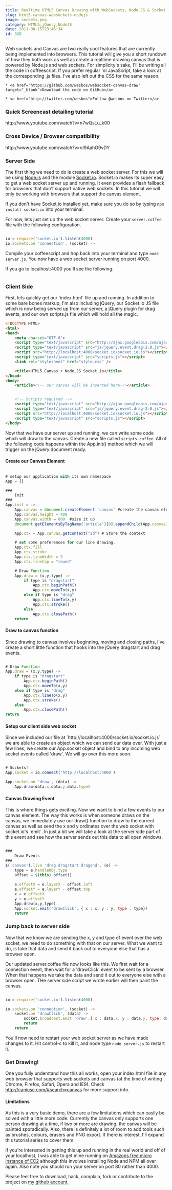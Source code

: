 ```yaml
---
title: Realtime HTML5 Canvas Drawing with WebSockets, Node.JS & Socket.io
slug: html5-canvas-websockets-nodejs
image: sockets.png
category: HTML5,jQuery,NodeJS
date: 2011-08-15T23:46:34
id: 320
---
```


Web sockets and Canvas are two really cool features that are currently being implemented into browsers. This tutorial will give you a short rundown of how they both work as well as create a realtime drawing canvas that is powered by Node.js and web sockets. For simplicity's sake, I'll be writing all the code in coffeescript. If you prefer regular 'ol JavaScript, take a look at the corresponding .js files. I've also left out the CSS for the same reason.



	* <a href="https://github.com/wesbos/websocket-canvas-draw" target="_blank">Download the code on GitHub</a> 

	* <a href="http://twitter.com/wesbos">Follow @wesbos on Twitter</a>



<h3>Quick Screencast detailing tutorial</h3>
http://www.youtube.com/watch?v=n7wQsLu_k00

<h3>Cross Device / Browser compatibility </h3>
http://www.youtube.com/watch?v=oI9AahO9vDY


<h3>Server Side</h3>
The first thing we need to do is create a web socket server. For this we will be using <a href="http://nodejs.org/" target="_blank">Node.js</a> and the module <a href="http://socket.io" target="_blank">Socket.io</a>. Socket.io makes its super easy to get a web socket server up and running. It even provides a flash fallback for browsers that don't support native web sockets. In this tutorial we will only be working with browsers that support the canvas element.

If you don't have Socket.io installed yet, make sure you do so by typing `npm install socket.io` into your terminal.

For now, lets just set up the web socket server. Create your `server.coffee` file with the following configuration. 


```js

io = require('socket.io').listen(4000)
io.sockets.on 'connection', (socket) ->

```

Compile your coffeescript and hop back into your terminal and type `node server.js`. You now have a web socket server running on port 4000. 
<img src="Screen_Shot_2011-08-12_at_7.35.45_PM.png" alt="" />

If you go to localhost:4000 you'll see the following:

<img src="Screen_Shot_2011-08-12_at_7.36.08_PM.png" alt="" />

<h3>Client Side</h3>
First, lets quickly get our `index.html` file up and running. In addition to some bare bones markup, I'm also including jQuery, our Socket.io JS file which is now being served up from our server, a jQuery plugin for drag events, and our own scripts.js file which will hold all the magic.


```html
<!DOCTYPE HTML>
<html>
<head>
	<meta charset="UTF-8">
	<script type="text/javascript" src="http://ajax.googleapis.com/ajax/libs/jquery/1.6.2/jquery.min.js"></script>
	<script type="text/javascript" src="js/jquery.event.drag-2.0.js"></script>
	<script src="http://localhost:4000/socket.io/socket.io.js"></script>
	<script type="text/javascript" src="scripts.js"></script>
	<link rel="stylesheet" href="style.css" />

	<title>HTML5 Canvas + Node.JS Socket.io</title>
</head>
<body>
	<article><!-- our canvas will be inserted here--></article>


	<!-- Scripts required -->
	<script type="text/javascript" src="http://ajax.googleapis.com/ajax/libs/jquery/1.6.2/jquery.min.js"></script>
	<script type="text/javascript" src="js/jquery.event.drag-2.0.js"></script>
	<script src="http://localhost:4000/socket.io/socket.io.js"></script>
	<script type="text/javascript" src="scripts.js"></script>
</body>
```

Now that we have our server up and running, we can write some code which will draw to the canvas. Create a new file called `scripts.coffee`.  All of the following code happens within the App.init() method which we will trigger on the jQuery document ready. 

<h4>Create our Canvas Element</h4>


```js

# setup our application with its own namespace 
App = {}

###
	Init 
###
App.init = -> 
	App.canvas = document.createElement 'canvas' #create the canvas element 
	App.canvas.height = 400
	App.canvas.width = 800  #size it up
	document.getElementsByTagName('article')[0].appendChild(App.canvas) #append it into the DOM 

	App.ctx = App.canvas.getContext("2d") # Store the context 

	# set some preferences for our line drawing.
	App.ctx.fill 		
	App.ctx.stroke		
	App.ctx.lineWidth = 5				
	App.ctx.lineCap = "round"

	# Draw Function
	App.draw = (x,y,type) ->
		if type is "dragstart"
			App.ctx.beginPath()
			App.ctx.moveTo(x,y)
		else if type is "drag"
			App.ctx.lineTo(x,y)
			App.ctx.stroke()
		else
			App.ctx.closePath()
	return

```
<h4>Draw to canvas function</h4>
Since drawing to canvas involves beginning, moving and closing paths, i've create a short little function that hooks into the jQuery dragstart and drag events.


```js

# Draw Function
App.draw = (x,y,type) ->
	if type is "dragstart"
		App.ctx.beginPath()
		App.ctx.moveTo(x,y)
	else if type is "drag"
		App.ctx.lineTo(x,y)
		App.ctx.stroke()
	else
		App.ctx.closePath()
return

```

<h4>Setup our client side web socket</h4>
Since we included our file at `http://localhost:4000/socket.io/socket.io.js` we are able to create an object which we can send our data over. With just a few lines, we create our App.socket object and bind to any incoming web socket events called 'draw'. We will go over this more soon. 


```js

# Sockets!
App.socket = io.connect('http://localhost:4000')

App.socket.on 'draw', (data) ->
	App.draw(data.x,data.y,data.type)

```

<h4>Canvas Drawing Event</h4>
This is where things gets exciting. Now we want to bind a few events to our canvas element. The way this works is when someone draws on the canvas, we immediately use our draw() function to draw to the current canvas as well as send the x and y ordinates over the web socket with socket.io's `emit`. In just a bit we will take a look at the server side part of this event and see how the server sends out this data to all open windows.


```js

###
	Draw Events
###
$('canvas').live 'drag dragstart dragend', (e) ->
	type = e.handleObj.type
	offset = $(this).offset()
	
	e.offsetX = e.layerX - offset.left
	e.offsetY = e.layerY - offset.top
	x = e.offsetX 
	y = e.offsetY
	App.draw(x,y,type)
	App.socket.emit('drawClick', { x : x, y : y, type : type})
	return

```

<h3>Jump back to server side</h3>
Now that we know we are sending the x, y and type of event over the web socket, we need to do something with that on our server. What we want to do, is take that data and send it back out to everyone else that has a browser open.

Our updated server.coffee file now looks like this. We first wait for a connection event, then wait for a 'drawClick' event to be sent by a browser. When that happens we take the data and send it out to everyone else with a browser open. THe server side script we wrote earlier will then paint the canvas.


```js

io = require('socket.io').listen(4000)

io.sockets.on 'connection', (socket) ->
	socket.on 'drawClick', (data) ->
		socket.broadcast.emit 'draw',{ x : data.x, y : data.y, type: data.type}
		return
	return

```

You'll now need to restart your web socket server as we have made changes to it. Hit control-c to kill it, and node type `node server.js` to restart it.

<h3>Get Drawing!</h3>
One you fully understand how this all works, open your index.html file in any web browser that supports web sockets and canvas (at the time of writing Chrome, Firefox, Safari, Opera and IE9). Check <a href="http://caniuse.com/#search=canvas" target="_blank">http://caniuse.com/#search=canvas</a> for more support info.

<h4>Limitations</h4>
As this is a very basic demo, there are a few limitations which can easily be solved with a little more code. Currently the canvas only supports one person drawing at a time, if two or more are drawing, the canvas will be painted sporadically. Also, there is definitely a lot of room to add tools such as brushes, colours, erasers and PNG export. If there is interest, I'll expand this tutorial series to cover them.

If you're interested in getting this up and running in the real world and off of your localhost, I was able to get mine running on <a href="http://aws.amazon.com/ec2/" target="_blank">Amazons free micro instance of EC2</a> although this involves installing Node and NPM all over again. Also note you should run your server on port 80 rather than 4000.

Please feel free to download, hack, complain, fork or contribute to the project on <a href="https://github.com/wesbos/websocket-canvas-draw">my github account.</a>